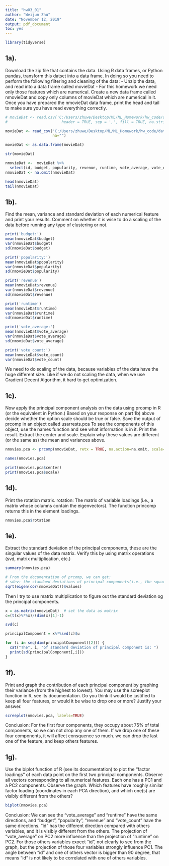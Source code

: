 ---
title: "hw03_01"
author: "Weijun Zhu"
date: "November 12, 2019"
output: pdf_document
toc: yes
---
```{r}
library(tidyverse)
```

## 1a).
Download the zip file that contains the data. Using R data frames, or Python pandas, transform
this datset into a data frame. In doing so you need to perform the following filtering and cleaning
of the data:
- Unzip the data, and read into a data frame called movieDat
- For this homework we need only those features which are numerical. Create a new data
frame called nmovieDat and copy only columns of movieDat which are numerical in it.
Once you have prepared the nmovieDat data frame, print the head and tail to make sure you
have read everything correctly.
```{r}
# movieDat <- read.csv('C:/Users/zhuwe/Desktop/ML/ML_Homework/hw_code/data/tmdb_5000_movies.csv',
#                        header = TRUE, sep = ',', fill = TRUE, na.strings=c("", "NA"))

movieDat <- read_csv('C:/Users/zhuwe/Desktop/ML/ML_Homework/hw_code/data/tmdb_5000_movies.csv',
                     na="")
```

```{r}
movieDat <- as.data.frame(movieDat)
```

```{r}
str(movieDat)
```

```{r}
nmovieDat <-  movieDat %>%
  select(id, budget, popularity, revenue, runtime, vote_average, vote_count)
nmovieDat <- na.omit(nmovieDat)
```

```{r}
head(nmovieDat)
tail(nmovieDat)
```

## 1b).
Find the mean, variance and standard deviation of each numerical feature and print your results. Comment on whether it is wise to do a scaling of the data before running any type of clustering or not.
```{r}
print('budget:')
mean(nmovieDat$budget)
var(nmovieDat$budget)
sd(nmovieDat$budget)

print('popularity:')
mean(nmovieDat$popularity)
var(nmovieDat$popularity)
sd(nmovieDat$popularity)

print('revenue')
mean(nmovieDat$revenue)
var(nmovieDat$revenue)
sd(nmovieDat$revenue)

print('runtime')
mean(nmovieDat$runtime)
var(nmovieDat$runtime)
sd(nmovieDat$runtime)

print('vote_average:')
mean(nmovieDat$vote_average)
var(nmovieDat$vote_average)
sd(nmovieDat$vote_average)

print('vote_count:')
mean(nmovieDat$vote_count)
var(nmovieDat$vote_count)
```
We need to do scaling of the data, because variables of the data have the huge different size. Like if we do not scaling the data, when we use Gradient Decent Algorithm, it hard to get optimization.

## 1c).
Now apply the principal component analysis on the data using prcomp in R (or the equivalent in Python.) Based on your response on part 1b) above decide whether the option scale should be true or false. Save the output of prcomp in an object called usarrests.pca To see the components of this object, use the names function and see what information is in it. Print the result. Extract the center and scale. Explain why these values are different (or the same as) the mean and variances above.
```{r}
nmovies.pca <- prcomp(nmovieDat, retx = TRUE, na.action=na.omit, scale=TRUE)
```

```{r}
names(nmovies.pca)
```

```{r}
print(nmovies.pca$center)
print(nmovies.pca$scale)
```

## 1d).
Print the rotation matrix.
rotation: The matrix of variable loadings (i.e., a matrix whose columns contain the eigenvectors). The function princomp returns this in the element loadings.
```{r}
nmovies.pca$rotation
```

## 1e).
Extract the standard deviation of the principal components, these are the singular values of the data matrix. Verify this by using matrix operations (svd, matrix multiplication, etc.)
```{r}
summary(nmovies.pca)
```

```{r}
# From the documentation of prcomp, we can get: 
# sdev: the standaed deviations of principal components(i.e., the square roots of the eigenvalues of the covariance/correlation matrix)
sqrt(eigen(cor(nmovieDat))$values)
```
Then I try to use matrix multiplication to figure out the standard deviation og the principal components.
```{r}
x = as.matrix(nmovieDat)  # set the data as matrix
c=(t(x)%*%x)/(dim(x)[1]-1) 
```

```{r}
svd(c)
```

```{r}
principalComponent = x%*%svd(c)$u
```

```{r}
for (i in seq(dim(principalComponent)[2])) {
  cat("The", i, "of standard deviation of principal component is: ")
  print(sd(principalComponent[,i]))
}
```

## 1f).
Print and graph the contribution of each principal component by graphing their variance (from the highest to lowest). You may use the screeplot function in R, see its documentation. Do you think it would be justified to keep all four features, or would it be wise to drop one or more?
Justify your answer.
```{r}
screeplot(nmovies.pca, labels=TRUE)
```
Conclusion: For the first four components, they occupy about 75% of total components, so we can not drop any one of them. If we drop one of these four components, it will affect consquence so much. we can drop the last one of the feature, and keep others features.

## 1g).
Use the biplot function of R (see its documentation) to plot the “factor loadings” of each data point on the first two principal components. Observe all vectors corresponding to all numerical features. Each one has a PC1 and a PC2 components. Observe the graph. Which features have roughly similar factor loading (coordinates in each PCA direction), and which one(s) are visibly different from the others?
```{r}
biplot(nmovies.pca)
```
Conclusion: We can see the "vote_average" and "runtime" have the same directions, and "budget", "popularity", "revenue" and "vote_count" have the same directions. "id" has the different direction compared with others variables, and it is visibly different from the others. The projection of "vote_average" on PC2 more influence than the projection of "runtime" on PC2. For those others variables exoect "id", not clearly to see from the graph, but the projection of those four variables strongly influence PC1. The angle between "id" and one of others vector is bigger than 90 degree, that means "id" is not likely to be correlated with one of others variables.

